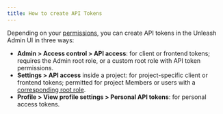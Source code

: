 ```yaml
---
title: How to create API Tokens
---
```


Depending on your [permissions](../reference/api-tokens-and-client-keys#api-token-permissions), you can create API tokens in the Unleash Admin UI in three ways:
- **Admin > Access control > API access**: for client or frontend tokens; requires the Admin root role, or a custom root role with API token permissions.
- **Settings > API access** inside a project: for project-specific client or frontend tokens; permitted for project Members or users with a [corresponding root role](../reference/api-tokens-and-client-keys#api-token-permissions).
- **Profile > View profile settings > Personal API tokens**: for personal access tokens.


